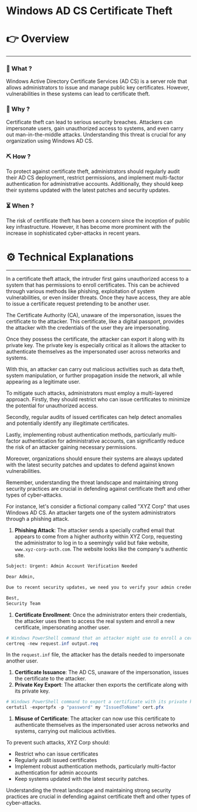 # Windows AD CS Certificate Theft


# 👉 Overview

---

### 👀 What ?

Windows Active Directory Certificate Services (AD CS) is a server role that allows administrators to issue and manage public key certificates. However, vulnerabilities in these systems can lead to certificate theft.


### 🧐 Why ?

Certificate theft can lead to serious security breaches. Attackers can impersonate users, gain unauthorized access to systems, and even carry out man-in-the-middle attacks. Understanding this threat is crucial for any organization using Windows AD CS.


### ⛏️ How ?

To protect against certificate theft, administrators should regularly audit their AD CS deployment, restrict permissions, and implement multi-factor authentication for administrative accounts. Additionally, they should keep their systems updated with the latest patches and security updates.


### ⏳ When ?

The risk of certificate theft has been a concern since the inception of public key infrastructure. However, it has become more prominent with the increase in sophisticated cyber-attacks in recent years.


# ⚙️ Technical Explanations

---

In a certificate theft attack, the intruder first gains unauthorized access to a system that has permissions to enroll certificates. This can be achieved through various methods like phishing, exploitation of system vulnerabilities, or even insider threats. Once they have access, they are able to issue a certificate request pretending to be another user.

The Certificate Authority (CA), unaware of the impersonation, issues the certificate to the attacker. This certificate, like a digital passport, provides the attacker with the credentials of the user they are impersonating.

Once they possess the certificate, the attacker can export it along with its private key. The private key is especially critical as it allows the attacker to authenticate themselves as the impersonated user across networks and systems.

With this, an attacker can carry out malicious activities such as data theft, system manipulation, or further propagation inside the network, all while appearing as a legitimate user.

To mitigate such attacks, administrators must employ a multi-layered approach. Firstly, they should restrict who can issue certificates to minimize the potential for unauthorized access.

Secondly, regular audits of issued certificates can help detect anomalies and potentially identify any illegitimate certificates.

Lastly, implementing robust authentication methods, particularly multi-factor authentication for administrative accounts, can significantly reduce the risk of an attacker gaining necessary permissions.

Moreover, organizations should ensure their systems are always updated with the latest security patches and updates to defend against known vulnerabilities.

Remember, understanding the threat landscape and maintaining strong security practices are crucial in defending against certificate theft and other types of cyber-attacks.

For instance, let's consider a fictional company called "XYZ Corp" that uses Windows AD CS. An attacker targets one of the system administrators through a phishing attack.

1. **Phishing Attack**: The attacker sends a specially crafted email that appears to come from a higher authority within XYZ Corp, requesting the administrator to log in to a seemingly valid but fake website, `www.xyz-corp-auth.com`. The website looks like the company's authentic site.

```html
Subject: Urgent: Admin Account Verification Needed

Dear Admin,

Due to recent security updates, we need you to verify your admin credentials. Please log in to our secure link: www.xyz-corp-auth.com

Best,
Security Team

```

1. **Certificate Enrollment**: Once the administrator enters their credentials, the attacker uses them to access the real system and enroll a new certificate, impersonating another user.

```powershell
# Windows PowerShell command that an attacker might use to enroll a certificate
certreq -new request.inf output.req

```

In the `request.inf` file, the attacker has the details needed to impersonate another user.

1. **Certificate Issuance**: The AD CS, unaware of the impersonation, issues the certificate to the attacker.
2. **Private Key Export**: The attacker then exports the certificate along with its private key.

```powershell
# Windows PowerShell command to export a certificate with its private key
certutil -exportpfx -p "password" my "IssuedToName" cert.pfx

```

1. **Misuse of Certificate**: The attacker can now use this certificate to authenticate themselves as the impersonated user across networks and systems, carrying out malicious activities.

To prevent such attacks, XYZ Corp should:

- Restrict who can issue certificates
- Regularly audit issued certificates
- Implement robust authentication methods, particularly multi-factor authentication for admin accounts
- Keep systems updated with the latest security patches.

Understanding the threat landscape and maintaining strong security practices are crucial in defending against certificate theft and other types of cyber-attacks.
